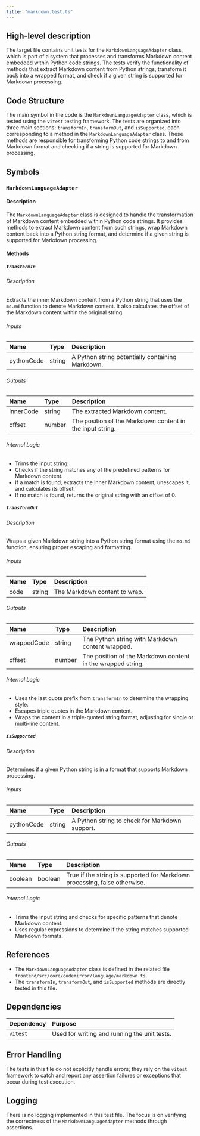 ```yaml
---
title: "markdown.test.ts"
---
```


## High-level description

The target file contains unit tests for the `MarkdownLanguageAdapter` class, which is part of a system that processes and transforms Markdown content embedded within Python code strings. The tests verify the functionality of methods that extract Markdown content from Python strings, transform it back into a wrapped format, and check if a given string is supported for Markdown processing.

## Code Structure

The main symbol in the code is the `MarkdownLanguageAdapter` class, which is tested using the `vitest` testing framework. The tests are organized into three main sections: `transformIn`, `transformOut`, and `isSupported`, each corresponding to a method in the `MarkdownLanguageAdapter` class. These methods are responsible for transforming Python code strings to and from Markdown format and checking if a string is supported for Markdown processing.

## Symbols

### `MarkdownLanguageAdapter`
#### Description
The `MarkdownLanguageAdapter` class is designed to handle the transformation of Markdown content embedded within Python code strings. It provides methods to extract Markdown content from such strings, wrap Markdown content back into a Python string format, and determine if a given string is supported for Markdown processing.

#### Methods

##### `transformIn`
###### Description
Extracts the inner Markdown content from a Python string that uses the `mo.md` function to denote Markdown content. It also calculates the offset of the Markdown content within the original string.

###### Inputs
| Name       | Type   | Description                                      |
|:-----------|:-------|:-------------------------------------------------|
| pythonCode | string | A Python string potentially containing Markdown. |

###### Outputs
| Name      | Type   | Description                                      |
|:----------|:-------|:-------------------------------------------------|
| innerCode | string | The extracted Markdown content.                  |
| offset    | number | The position of the Markdown content in the input string. |

###### Internal Logic
- Trims the input string.
- Checks if the string matches any of the predefined patterns for Markdown content.
- If a match is found, extracts the inner Markdown content, unescapes it, and calculates its offset.
- If no match is found, returns the original string with an offset of 0.

##### `transformOut`
###### Description
Wraps a given Markdown string into a Python string format using the `mo.md` function, ensuring proper escaping and formatting.

###### Inputs
| Name | Type   | Description                  |
|:-----|:-------|:-----------------------------|
| code | string | The Markdown content to wrap.|

###### Outputs
| Name        | Type   | Description                                      |
|:------------|:-------|:-------------------------------------------------|
| wrappedCode | string | The Python string with Markdown content wrapped. |
| offset      | number | The position of the Markdown content in the wrapped string. |

###### Internal Logic
- Uses the last quote prefix from `transformIn` to determine the wrapping style.
- Escapes triple quotes in the Markdown content.
- Wraps the content in a triple-quoted string format, adjusting for single or multi-line content.

##### `isSupported`
###### Description
Determines if a given Python string is in a format that supports Markdown processing.

###### Inputs
| Name       | Type   | Description                                      |
|:-----------|:-------|:-------------------------------------------------|
| pythonCode | string | A Python string to check for Markdown support.   |

###### Outputs
| Name    | Type    | Description                                      |
|:--------|:--------|:-------------------------------------------------|
| boolean | boolean | True if the string is supported for Markdown processing, false otherwise. |

###### Internal Logic
- Trims the input string and checks for specific patterns that denote Markdown content.
- Uses regular expressions to determine if the string matches supported Markdown formats.

## References

- The `MarkdownLanguageAdapter` class is defined in the related file `frontend/src/core/codemirror/language/markdown.ts`.
- The `transformIn`, `transformOut`, and `isSupported` methods are directly tested in this file.

## Dependencies

| Dependency | Purpose                                      |
|:-----------|:---------------------------------------------|
| `vitest`   | Used for writing and running the unit tests. |

## Error Handling

The tests in this file do not explicitly handle errors; they rely on the `vitest` framework to catch and report any assertion failures or exceptions that occur during test execution.

## Logging

There is no logging implemented in this test file. The focus is on verifying the correctness of the `MarkdownLanguageAdapter` methods through assertions.